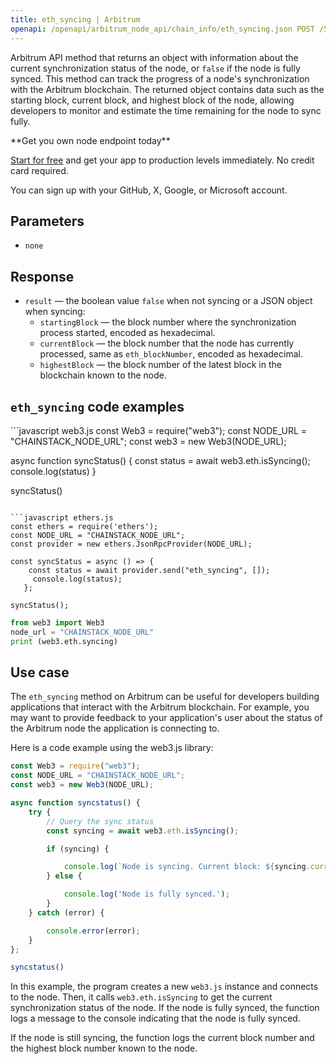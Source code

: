 ---
title: eth_syncing | Arbitrum
openapi: /openapi/arbitrum_node_api/chain_info/eth_syncing.json POST /5b8d22690a57f293b3a1ed8758014e35
---

Arbitrum API method that returns an object with information about the current synchronization status of the node, or `false` if the node is fully synced. This method can track the progress of a node's synchronization with the Arbitrum blockchain. The returned object contains data such as the starting block, current block, and highest block of the node, allowing developers to monitor and estimate the time remaining for the node to sync fully.

<Check>
**Get you own node endpoint today**

[Start for free](https://console.chainstack.com/) and get your app to production levels immediately. No credit card required.

You can sign up with your GitHub, X, Google, or Microsoft account.
</Check>


## Parameters

* `none`

## Response

* `result` — the boolean value `false` when not syncing or a JSON object when syncing:
  + `startingBlock` — the block number where the synchronization process started, encoded as hexadecimal.
  + `currentBlock` — the block number that the node has currently processed, same as `eth_blockNumber`, encoded as hexadecimal.
  + `highestBlock` — the block number of the latest block in the blockchain known to the node.

## `eth_syncing` code examples

<CodeGroup>
```javascript web3.js
const Web3 = require("web3");
const NODE_URL = "CHAINSTACK_NODE_URL";
const web3 = new Web3(NODE_URL);

async function syncStatus() {
  const status = await web3.eth.isSyncing();
  console.log(status)
}

syncStatus()
```

```javascript ethers.js
const ethers = require('ethers');
const NODE_URL = "CHAINSTACK_NODE_URL";
const provider = new ethers.JsonRpcProvider(NODE_URL);

const syncStatus = async () => {
    const status = await provider.send("eth_syncing", []);
     console.log(status);
   };

syncStatus();
```

```python web3.py
from web3 import Web3  
node_url = "CHAINSTACK_NODE_URL" 
print (web3.eth.syncing) 
```
</CodeGroup>


## Use case

The `eth_syncing` method on Arbitrum can be useful for developers building applications that interact with the Arbitrum blockchain. For example, you may want to provide feedback to your application's user about the status of the Arbitrum node the application is connecting to.

Here is a code example using the web3.js library:

```javascript index.js
const Web3 = require("web3");
const NODE_URL = "CHAINSTACK_NODE_URL";
const web3 = new Web3(NODE_URL);

async function syncstatus() {
    try {
        // Query the sync status
        const syncing = await web3.eth.isSyncing();

        if (syncing) {

            console.log(`Node is syncing. Current block: ${syncing.currentBlock}. Highest block: ${syncing.highestBlock}`);
        } else {

            console.log('Node is fully synced.');
        }
    } catch (error) {

        console.error(error);
    }
};

syncstatus()
```


In this example, the program creates a new `web3.js` instance and connects to the node. Then, it calls `web3.eth.isSyncing` to get the current synchronization status of the node. If the node is fully synced, the function logs a message to the console indicating that the node is fully synced.

If the node is still syncing, the function logs the current block number and the highest block number known to the node.

